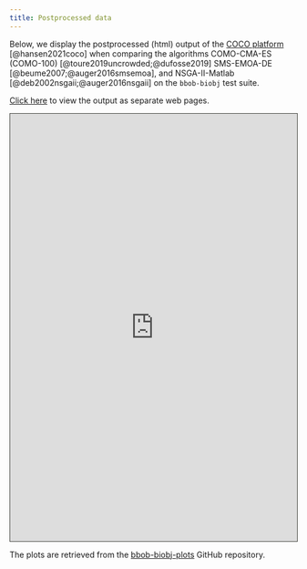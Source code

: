 ```yaml
---
title: Postprocessed data
---
```


Below, we display the postprocessed (html) output of the <a href="https://github.com/numbbo/coco">COCO platform</a> [@hansen2021coco] when comparing the algorithms COMO-CMA-ES (COMO-100) [@toure2019uncrowded;@dufosse2019] SMS-EMOA-DE [@beume2007;@auger2016smsemoa], and NSGA-II-Matlab [@deb2002nsgaii;@auger2016nsgaii] on the `bbob-biobj` test suite.

<a href="https://numbbo.github.io/bbob-biobj-plots/ppdata-comosmsnsga/COMO-_NSGA-_SMS-E/index.html">Click here</a> to view the output as separate web pages.

<iframe src="https://numbbo.github.io/bbob-biobj-plots/ppdata-comosmsnsga/COMO-_NSGA-_SMS-E/index.html" width="100%" height="750" style="border: 1px solid #3e3f3a;">
	This IFrame displays the performance of COMO-CMA-ES, SMS-EMOA-DE, and NSGA-II-Matlab.
</iframe>

The plots are retrieved from the [bbob-biobj-plots](https://github.com/numbbo/bbob-biobj-plots) GitHub repository. 


